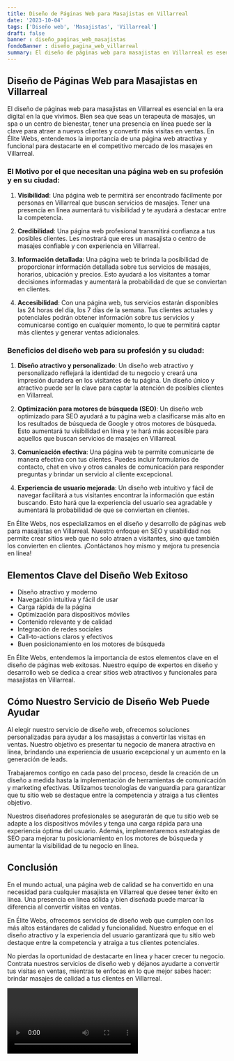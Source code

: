 ```yaml
---
title: Diseño de Páginas Web para Masajistas en Villarreal
date: '2023-10-04'
tags: ['Diseño web', 'Masajistas', 'Villarreal']
draft: false
banner : diseño_paginas_web_masajistas
fondoBanner : diseño_pagina_web_villarreal
summary: El diseño de páginas web para masajistas en Villarreal es esencial en la era digital en la que vivimos. Bien sea que seas un terapeuta de masajes, un spa o un centro de bienestar, tener una presencia en línea puede ser la clave para atraer a nuevos clientes y convertir más visitas en ventas. En Élite Webs, entendemos la importancia de una página web atractiva y funcional para destacarte en el competitivo mercado de los masajes en Villarreal.
---
```


## Diseño de Páginas Web para Masajistas en Villarreal

El diseño de páginas web para masajistas en Villarreal es esencial en la era digital en la que vivimos. Bien sea que seas un terapeuta de masajes, un spa o un centro de bienestar, tener una presencia en línea puede ser la clave para atraer a nuevos clientes y convertir más visitas en ventas. En Élite Webs, entendemos la importancia de una página web atractiva y funcional para destacarte en el competitivo mercado de los masajes en Villarreal.

### El Motivo por el que necesitan una página web en su profesión y en su ciudad:

1. **Visibilidad**: Una página web te permitirá ser encontrado fácilmente por personas en Villarreal que buscan servicios de masajes. Tener una presencia en línea aumentará tu visibilidad y te ayudará a destacar entre la competencia.

2. **Credibilidad**: Una página web profesional transmitirá confianza a tus posibles clientes. Les mostrará que eres un masajista o centro de masajes confiable y con experiencia en Villarreal.

3. **Información detallada**: Una página web te brinda la posibilidad de proporcionar información detallada sobre tus servicios de masajes, horarios, ubicación y precios. Esto ayudará a los visitantes a tomar decisiones informadas y aumentará la probabilidad de que se conviertan en clientes.

4. **Accesibilidad**: Con una página web, tus servicios estarán disponibles las 24 horas del día, los 7 días de la semana. Tus clientes actuales y potenciales podrán obtener información sobre tus servicios y comunicarse contigo en cualquier momento, lo que te permitirá captar más clientes y generar ventas adicionales.

### Beneficios del diseño web para su profesión y su ciudad:

1. **Diseño atractivo y personalizado**: Un diseño web atractivo y personalizado reflejará la identidad de tu negocio y creará una impresión duradera en los visitantes de tu página. Un diseño único y atractivo puede ser la clave para captar la atención de posibles clientes en Villarreal.

2. **Optimización para motores de búsqueda (SEO)**: Un diseño web optimizado para SEO ayudará a tu página web a clasificarse más alto en los resultados de búsqueda de Google y otros motores de búsqueda. Esto aumentará tu visibilidad en línea y te hará más accesible para aquellos que buscan servicios de masajes en Villarreal.

3. **Comunicación efectiva**: Una página web te permite comunicarte de manera efectiva con tus clientes. Puedes incluir formularios de contacto, chat en vivo y otros canales de comunicación para responder preguntas y brindar un servicio al cliente excepcional.

4. **Experiencia de usuario mejorada**: Un diseño web intuitivo y fácil de navegar facilitará a tus visitantes encontrar la información que están buscando. Esto hará que la experiencia del usuario sea agradable y aumentará la probabilidad de que se conviertan en clientes.

En Élite Webs, nos especializamos en el diseño y desarrollo de páginas web para masajistas en Villarreal. Nuestro enfoque en SEO y usabilidad nos permite crear sitios web que no solo atraen a visitantes, sino que también los convierten en clientes. ¡Contáctanos hoy mismo y mejora tu presencia en línea!

<GifSeo />

<Cta />

## Elementos Clave del Diseño Web Exitoso

- Diseño atractivo y moderno
- Navegación intuitiva y fácil de usar
- Carga rápida de la página
- Optimización para dispositivos móviles
- Contenido relevante y de calidad
- Integración de redes sociales
- Call-to-actions claros y efectivos
- Buen posicionamiento en los motores de búsqueda

En Élite Webs, entendemos la importancia de estos elementos clave en el diseño de páginas web exitosas. Nuestro equipo de expertos en diseño y desarrollo web se dedica a crear sitios web atractivos y funcionales para masajistas en Villarreal.

## Cómo Nuestro Servicio de Diseño Web Puede Ayudar

Al elegir nuestro servicio de diseño web, ofrecemos soluciones personalizadas para ayudar a los masajistas a convertir las visitas en ventas. Nuestro objetivo es presentar tu negocio de manera atractiva en línea, brindando una experiencia de usuario excepcional y un aumento en la generación de leads.

Trabajaremos contigo en cada paso del proceso, desde la creación de un diseño a medida hasta la implementación de herramientas de comunicación y marketing efectivas. Utilizamos tecnologías de vanguardia para garantizar que tu sitio web se destaque entre la competencia y atraiga a tus clientes objetivo.

Nuestros diseñadores profesionales se asegurarán de que tu sitio web se adapte a los dispositivos móviles y tenga una carga rápida para una experiencia óptima del usuario. Además, implementaremos estrategias de SEO para mejorar tu posicionamiento en los motores de búsqueda y aumentar la visibilidad de tu negocio en línea.

## Conclusión

En el mundo actual, una página web de calidad se ha convertido en una necesidad para cualquier masajista en Villarreal que desee tener éxito en línea. Una presencia en línea sólida y bien diseñada puede marcar la diferencia al convertir visitas en ventas.

En Élite Webs, ofrecemos servicios de diseño web que cumplen con los más altos estándares de calidad y funcionalidad. Nuestro enfoque en el diseño atractivo y la experiencia del usuario garantizará que tu sitio web destaque entre la competencia y atraiga a tus clientes potenciales.

No pierdas la oportunidad de destacarte en línea y hacer crecer tu negocio. Contrata nuestros servicios de diseño web y déjanos ayudarte a convertir tus visitas en ventas, mientras te enfocas en lo que mejor sabes hacer: brindar masajes de calidad a tus clientes en Villarreal.

<Video />

<CtaBot job='Masajistas' city='Villarreal'/>

<Gmaps query='Villarreal+españa+maps' />